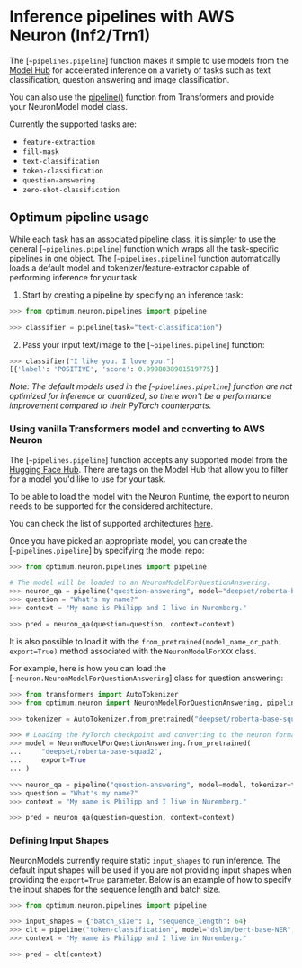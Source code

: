 <!---
Copyright 2023 The HuggingFace Team. All rights reserved.

Licensed under the Apache License, Version 2.0 (the "License");
you may not use this file except in compliance with the License.
You may obtain a copy of the License at

    http://www.apache.org/licenses/LICENSE-2.0

Unless required by applicable law or agreed to in writing, software
distributed under the License is distributed on an "AS IS" BASIS,
WITHOUT WARRANTIES OR CONDITIONS OF ANY KIND, either express or implied.
See the License for the specific language governing permissions and
limitations under the License.
-->

# Inference pipelines with AWS Neuron (Inf2/Trn1)

The [`~pipelines.pipeline`] function makes it simple to use models from the [Model Hub](https://huggingface.co/models)
for accelerated inference on a variety of tasks such as text classification, question answering and image classification.

<Tip>

You can also use the
[pipeline()](https://huggingface.co/docs/transformers/main/en/main_classes/pipelines#pipelines) function from
Transformers and provide your NeuronModel model class.

</Tip>

Currently the supported tasks are:

* `feature-extraction`
* `fill-mask`
* `text-classification`
* `token-classification`
* `question-answering`
* `zero-shot-classification`

## Optimum pipeline usage

While each task has an associated pipeline class, it is simpler to use the general [`~pipelines.pipeline`] function which wraps all the task-specific pipelines in one object.
The [`~pipelines.pipeline`] function automatically loads a default model and tokenizer/feature-extractor capable of performing inference for your task.

1. Start by creating a pipeline by specifying an inference task:

```python
>>> from optimum.neuron.pipelines import pipeline

>>> classifier = pipeline(task="text-classification")
```

2. Pass your input text/image to the [`~pipelines.pipeline`] function:

```python
>>> classifier("I like you. I love you.")
[{'label': 'POSITIVE', 'score': 0.9998838901519775}]
```

_Note: The default models used in the [`~pipelines.pipeline`] function are not optimized for inference or quantized, so there won't be a performance improvement compared to their PyTorch counterparts._

### Using vanilla Transformers model and converting to AWS Neuron

The [`~pipelines.pipeline`] function accepts any supported model from the [Hugging Face Hub](https://huggingface.co/models).
There are tags on the Model Hub that allow you to filter for a model you'd like to use for your task.

<Tip>

To be able to load the model with the Neuron Runtime, the export to neuron needs
to be supported for the considered architecture.

You can check the list of supported architectures
[here](../package_reference/configuration#supported-architectures).

</Tip>

Once you have picked an appropriate model, you can create the [`~pipelines.pipeline`] by specifying the model repo:

```python
>>> from optimum.neuron.pipelines import pipeline

# The model will be loaded to an NeuronModelForQuestionAnswering.
>>> neuron_qa = pipeline("question-answering", model="deepset/roberta-base-squad2", export=True)
>>> question = "What's my name?"
>>> context = "My name is Philipp and I live in Nuremberg."

>>> pred = neuron_qa(question=question, context=context)
```

It is also possible to load it with the `from_pretrained(model_name_or_path, export=True)`
method associated with the `NeuronModelForXXX` class.

For example, here is how you can load the [`~neuron.NeuronModelForQuestionAnswering`] class for question answering:

```python
>>> from transformers import AutoTokenizer
>>> from optimum.neuron import NeuronModelForQuestionAnswering, pipeline

>>> tokenizer = AutoTokenizer.from_pretrained("deepset/roberta-base-squad2")

>>> # Loading the PyTorch checkpoint and converting to the neuron format by providing export=True
>>> model = NeuronModelForQuestionAnswering.from_pretrained(
...     "deepset/roberta-base-squad2",
...     export=True
... )

>>> neuron_qa = pipeline("question-answering", model=model, tokenizer=tokenizer)
>>> question = "What's my name?"
>>> context = "My name is Philipp and I live in Nuremberg."

>>> pred = neuron_qa(question=question, context=context)
```

### Defining Input Shapes 

NeuronModels currently require static `input_shapes` to run inference. The default input shapes will be used if you are not providing input shapes when providing the `export=True` parameter. 
Below is an example of how to specify the input shapes for the sequence length and batch size. 

```python
>>> from optimum.neuron.pipelines import pipeline

>>> input_shapes = {"batch_size": 1, "sequence_length": 64} 
>>> clt = pipeline("token-classification", model="dslim/bert-base-NER", export=True,input_shapes=input_shapes)
>>> context = "My name is Philipp and I live in Nuremberg."

>>> pred = clt(context)
```
